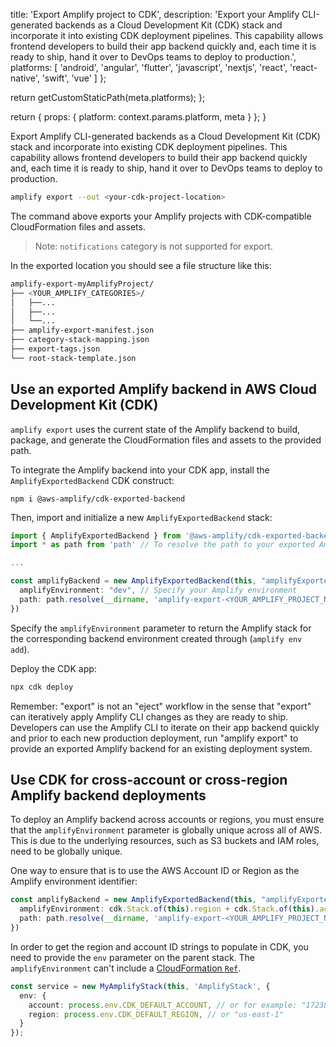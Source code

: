                   
  title: 'Export Amplify project to CDK',
  description: 'Export your Amplify CLI-generated backends as a Cloud Development Kit (CDK) stack and incorporate it into existing CDK deployment pipelines. This capability allows frontend developers to build their app backend quickly and, each time it is ready to ship, hand it over to DevOps teams to deploy to production.',
  platforms: [
                'android',
                'angular',
                'flutter',
                'javascript',
                'nextjs',
                'react',
                'react-native',
                'swift',
                'vue'
              ]
};

  return getCustomStaticPath(meta.platforms);
};

  return {
    props: {
      platform: context.params.platform,
      meta
    }
  };
}
          

Export Amplify CLI-generated backends as a Cloud Development Kit (CDK) stack and incorporate into existing CDK deployment pipelines. This capability allows frontend developers to build their app backend quickly and, each time it is ready to ship, hand it over to DevOps teams to deploy to production. 

```bash
amplify export --out <your-cdk-project-location> 
```

The command above exports your Amplify projects with CDK-compatible CloudFormation files and assets. 

> Note: `notifications` category is not supported for export.

In the exported location you should see a file structure like this:

```bash
amplify-export-myAmplifyProject/
├── <YOUR_AMPLIFY_CATEGORIES>/
│   ├──...
│   ├──...
│   └──...
├── amplify-export-manifest.json
├── category-stack-mapping.json
├── export-tags.json
└── root-stack-template.json
```

## Use an exported Amplify backend in AWS Cloud Development Kit (CDK)

`amplify export` uses the current state of the Amplify backend to build, package, and generate the CloudFormation files and assets to the provided path.

To integrate the Amplify backend into your CDK app, install the `AmplifyExportedBackend` CDK construct:

```
npm i @aws-amplify/cdk-exported-backend
```

Then, import and initialize a new `AmplifyExportedBackend` stack:

```ts
import { AmplifyExportedBackend } from '@aws-amplify/cdk-exported-backend'
import * as path from 'path' // To resolve the path to your exported Amplify backend assets

...

const amplifyBackend = new AmplifyExportedBackend(this, "amplifyExportedBackend", {
  amplifyEnvironment: "dev", // Specify your Amplify environment
  path: path.resolve(__dirname, 'amplify-export-<YOUR_AMPLIFY_PROJECT_NAME>')
})
```

Specify the `amplifyEnvironment` parameter to return the Amplify stack for the corresponding backend environment created through (`amplify env add`).

Deploy the CDK app:

```bash
npx cdk deploy
```

Remember: "export" is not an "eject" workflow in the sense that "export" can iteratively apply Amplify CLI changes as they are ready to ship. Developers can use the Amplify CLI to iterate on their app backend quickly and prior to each new production deployment, run "amplify export" to provide an exported Amplify backend for an existing deployment system.

## Use CDK for cross-account or cross-region Amplify backend deployments

To deploy an Amplify backend across accounts or regions, you must ensure that the `amplifyEnvironment` parameter is globally unique across all of AWS. This is due to the underlying resources, such as S3 buckets and IAM roles, need to be globally unique.

One way to ensure that is to use the AWS Account ID or Region as the Amplify environment identifier:

```ts
const amplifyBackend = new AmplifyExportedBackend(this, "amplifyExportedBackend", {
  amplifyEnvironment: cdk.Stack.of(this).region + cdk.Stack.of(this).account, // <---------
  path: path.resolve(__dirname, 'amplify-export-<YOUR_AMPLIFY_PROJECT_NAME>')
})
```

In order to get the region and account ID strings to populate in CDK, you need to provide the `env` parameter on the parent stack. The `amplifyEnvironment` can't include a [CloudFormation `Ref`](https://docs.aws.amazon.com/AWSCloudFormation/latest/UserGuide/intrinsic-function-reference-ref.html).

```ts
const service = new MyAmplifyStack(this, 'AmplifyStack', {
  env: {
    account: process.env.CDK_DEFAULT_ACCOUNT, // or for example: "172387324923"
    region: process.env.CDK_DEFAULT_REGION, // or "us-east-1"
  }
});
```
